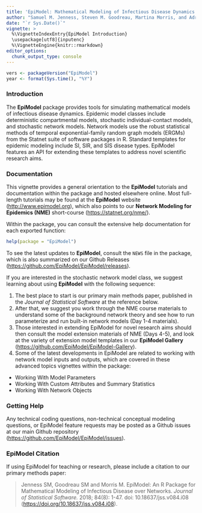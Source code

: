 ```yaml
---
title: 'EpiModel: Mathematical Modeling of Infectious Disease Dynamics'
author: "Samuel M. Jenness, Steven M. Goodreau, Martina Morris, and Adrien Le Guillou"
date: "`r Sys.Date()`"
vignette: >
  %\VignetteIndexEntry{EpiModel Introduction}
  \usepackage[utf8]{inputenc}
  %\VignetteEngine{knitr::rmarkdown}
editor_options: 
  chunk_output_type: console
---
```


```r
vers <- packageVersion("EpiModel")
year <- format(Sys.time(), "%Y")
```

### Introduction

The **EpiModel** package provides tools for simulating mathematical models of infectious disease dynamics. Epidemic model classes include deterministic compartmental models, stochastic individual-contact models, and stochastic network models. Network models use the robust statistical methods of temporal exponential-family random graph models (ERGMs) from the Statnet suite of software packages in R. Standard templates for epidemic modeling include SI, SIR, and SIS disease types. EpiModel features an API for extending these templates to address novel scientific research aims.

### Documentation

This vignette provides a general orientation to the **EpiModel** tutorials and documentation within the package and hosted elsewhere online. Most full-length tutorials may be found at the **EpiModel** website (<http://www.epimodel.org>), which also points to our **Network Modeling for Epidemics (NME)** short-course (<https://statnet.org/nme/>). 

Within the package, you can consult the extensive help documentation for each exported function:

```r
help(package = "EpiModel")
```

To see the latest updates to **EpiModel**, consult the `NEWS` file in the package, which is also summarized on our Github Releases (<https://github.com/EpiModel/EpiModel/releases>).

If you are interested in the stochastic network model class, we suggest learning about using **EpiModel** with the following sequence:

1. The best place to start is our primary main methods paper, published in the *Journal of Statistical Software* at the reference below. 
2. After that, we suggest you work through the NME course materials to understand some of the background network theory and see how to run parameterize and run built-in network models (Day 1-4 materials).
3. Those interested in extending EpiModel for novel research aims should then consult the model extension materials of NME (Days 4-5), and look at the variety of extension model templates in our **EpiModel Gallery** (<https://github.com/EpiModel/EpiModel-Gallery>).
4. Some of the latest developments in EpiModel are related to working with network model inputs and outputs, which are covered in these advanced topics vignettes within the package:

- Working With Model Parameters
- Working With Custom Attributes and Summary Statistics
- Working With Network Objects

### Getting Help

Any technical coding questions, non-technical conceptual modeling questions, or EpiModel feature requests may be posted as a Github issues at our main Github repository (<https://github.com/EpiModel/EpiModel/issues>).

### EpiModel Citation

If using EpiModel for teaching or research, please include a citation to our primary methods paper:

> Jenness SM, Goodreau SM and Morris M. EpiModel: An R Package for Mathematical Modeling of Infectious Disease over Networks. *Journal of Statistical Software.* 2018; 84(8): 1-47. doi: 10.18637/jss.v084.i08 (<https://doi.org/10.18637/jss.v084.i08>).
